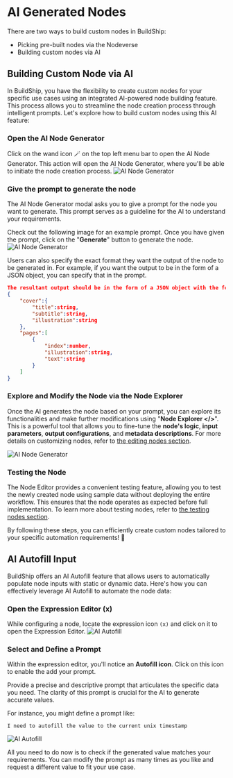 # AI Generated Nodes


There are two ways to build custom nodes in BuildShip: 

- Picking pre-built nodes via the Nodeverse
- Building custom nodes via AI


## Building Custom Node via AI

In BuildShip, you have the flexibility to create custom nodes for your specific use cases using an integrated AI-powered node building feature. This process allows you to streamline the node creation process through intelligent prompts. Let's explore how to build custom nodes using this AI feature:

<Steps>

### Open the AI Node Generator

Click on the wand icon 🪄 on the top left menu bar to open the AI Node Generator. This action will open the AI Node Generator, where you'll be able to initiate the node creation process.
<Image src={aiNode1} alt="AI Node Generator" width={1200} />

### Give the prompt to generate the node

The AI Node Generator modal asks you to give a prompt for the node you want to generate. This prompt serves as a guideline for the AI to understand your requirements.

Check out the following image for an example prompt. Once you have given the prompt, click on the "**Generate**" button to generate the node.
<Image src={aiNode2} alt="AI Node Generator" width={1200} />

<Callout emoji="💡" type="info">
Users can also specify the exact format they want the output of the node to be generated in. For example, if you want the output to be in the form of a JSON object, you can specify that in the prompt.

```json
The resultant output should be in the form of a JSON object with the following format:
{
    "cover":{
        "title":string,
        "subtitle":string,
        "illustration":string
    },
    "pages":[
        {
            "index":number,
            "illustration":string,
            "text":string
        }
    ]
}
```
</Callout>

### Explore and Modify the Node via the Node Explorer

Once the AI generates the node based on your prompt, you can explore its functionalities and make further modifications using "**Node Explorer &lt;/&gt;**". This is a powerful tool that allows you to fine-tune the **node's logic**, **input parameters**, **output configurations**, and **metadata descriptions**. For more details on customizing nodes, refer to [the editing nodes section](/basics/node#editing-nodes).

<Image src={aiNode3} alt="AI Node Generator" width={1200} />

### Testing the Node

The Node Editor provides a convenient testing feature, allowing you to test the newly created node using sample data without deploying the entire workflow. This ensures that the node operates as expected before full implementation. To learn more about testing nodes, refer to [the testing nodes section]().

</Steps>

By following these steps, you can efficiently create custom nodes tailored to your specific automation requirements! 🚀


## AI Autofill Input

BuildShip offers an AI Autofill feature that allows users to automatically populate node inputs with static or dynamic data. Here's how you can effectively leverage AI Autofill to automate the node data:


<Steps>

### Open the Expression Editor (x)

While configuring a node, locate the expression icon `(x)` and click on it to open the Expression Editor.
<Image src={autofill1} alt="AI Autofill" width={1200} />

### Select and Define a Prompt
Within the expression editor, you'll notice an **Autofill icon**. Click on this icon to enable the add your prompt.

Provide a precise and descriptive prompt that articulates the specific data you need. The clarity of this prompt is crucial for the AI to generate accurate values.

For instance, you might define a prompt like: 
```copy
I need to autofill the value to the current unix timestamp
```
<Image src={autofill2} alt="AI Autofill" width={1200} />

</Steps>

All you need to do now is to check if the generated value matches your requirements. You can modify the prompt as many times as you like and request a different value to fit your use case.